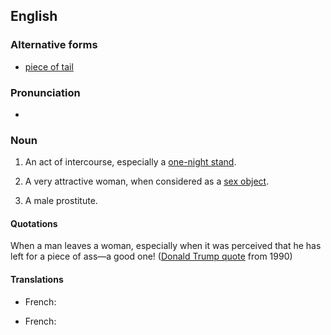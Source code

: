 ==English==

===Alternative forms===
* [[piece of tail]]

===Pronunciation===
{{IPA|en|/ˈpiːs əv ˈæs/}}
* {{audio|en|En-au-piece of ass.ogg|Audio (AU)}}

===Noun===
{{en-noun|pieces of ass}}

# {{lb|en|US|idiomatic|colloquial|vulgar}} An act of intercourse, especially a [[one-night stand]].
# {{lb|en|US|idiomatic|colloquial|vulgar}} A very attractive woman, when considered as a [[sex object]].
# {{lb|en|rare|US|LGBT|idiomatic|colloquial|vulgar}} A male prostitute.

====Quotations====
When a man leaves a woman, especially when it was perceived that he has left for a piece of ass—a good one! ([[q:Donald_Trump|Donald Trump quote]] from 1990)

====Translations====
{{trans-top|A one night stand.}}
* French: {{t+|fr|coup d’un soir|m}}
{{trans-mid}}
{{trans-bottom}}

{{trans-top|A very attractive woman.}}
* French: {{t+|fr|bombe sexuelle|f}}
{{trans-mid}}
{{trans-bottom}}